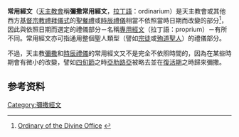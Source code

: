 {{Expand language|time=2016-12-23T05:07:45+00:00}}
'''常用經文'''（[[天主教會|天主教會]]稱'''彌撒常用經文'''，[[拉丁語|拉丁語]]：ordinarium）是天主教會或其他西方[[基督宗教|基督宗教]][[禮拜儀式|禮拜儀式]]的[[聖餐禮|聖餐禮]]或[[時辰禮儀|時辰禮儀]]相當不依照當時日期而改變的部分<ref>[http://www.breviary.net/ordinary/ordin.htm Ordinary of the Divine Office] {{Wayback|url=http://www.breviary.net/ordinary/ordin.htm |date=20101017130547 }}</ref>，因此與依照日期而選定的禮儀部分－名稱[[專用經文|專用經文]]（拉丁語：proprium）－有所不同。常用經文亦可指通用整個聖人類型（譬如[[宗徒|宗徒]]或[[殉教|殉道聖人]]）的禮儀部分。<span class="cx-segment" data-segmentid="25"></span>

不過，天主教[[彌撒|彌撒]]和[[時辰禮儀|時辰禮儀]]的常用經文又不是完全不依照時間的，因為在某些時期會有微小的改變，譬如[[四旬節|四旬節]]之時[[亞肋路亞|亞肋路亞]]被略去並在[[復活期|復活期]]之時歸來彌撒。

== 参考资料 ==
{{Reflist}}

[[Category:彌撒經文|Category:彌撒經文]]
{{religion-stub}}